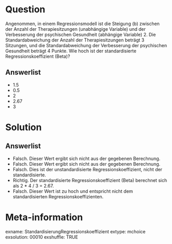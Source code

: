 Question
========

Angenommen, in einem Regressionsmodell ist die Steigung (b) zwischen der Anzahl der Therapiesitzungen (unabhängige Variable) und der Verbesserung der psychischen Gesundheit (abhängige Variable) 2. Die Standardabweichung der Anzahl der Therapiesitzungen beträgt 3 Sitzungen, und die Standardabweichung der Verbesserung der psychischen Gesundheit beträgt 4 Punkte. Wie hoch ist der standardisierte Regressionskoeffizient (Beta)?

Answerlist
----------

* 1.5
* 0.5
* 2
* 2.67
* 3

Solution
========

Answerlist
----------

* Falsch. Dieser Wert ergibt sich nicht aus der gegebenen Berechnung.
* Falsch. Dieser Wert ergibt sich nicht aus der gegebenen Berechnung.
* Falsch. Dies ist der unstandardisierte Regressionskoeffizient, nicht der standardisierte.
* Richtig. Der standardisierte Regressionskoeffizient (Beta) berechnet sich als 2 * 4 / 3 = 2.67.
* Falsch. Dieser Wert ist zu hoch und entspricht nicht dem standardisierten Regressionskoeffizienten.

Meta-information
================
exname: StandardisierungRegressionskoeffizient
extype: mchoice 
exsolution: 00010
exshuffle: TRUE
